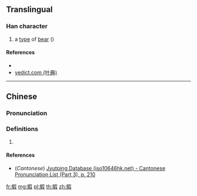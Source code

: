 {{character info/new}}
==Translingual==

===Han character===
{{Han char|rn=153|rad=豸|as=09|sn=16|four=27247|canj=BHRSE|ids=⿰豸叚}}

# a [[type]] of [[bear]] ({{zh-only|貑羆}})

====References====
* {{Han ref|kx=1202.230|dkj=36587|dj=1663.400|hdz=63915.110|uh=8C91|ud=35985|bh=EBB1|bd=60337}}
* [http://yedict.com/htm/8C/8C91.htm yedict.com (叶典)]

----

==Chinese==
{{zh-forms}}

===Pronunciation===
{{zh-pron
|m=jiā
|c=gaa1
|mc=y
|oc=y
|ma=
|cat=n
}}

===Definitions===
{{zh-hanzi}}

# {{rfdef|lang=zh}}

====References====
* (''Cantonese'') [http://www.iso10646hk.net/jp/document/download.jsp Jyutping Database (iso10646hk.net) - Cantonese Pronunciation List (Part 3), p. 210]

[[fr:貑]]
[[mg:貑]]
[[pl:貑]]
[[th:貑]]
[[zh:貑]]